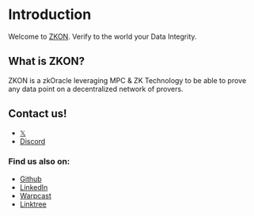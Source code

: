 # Introduction
 
Welcome to [ZKON](https://zkon.xyz). Verify to the world your Data Integrity.

## What is ZKON?

ZKON is a zkOracle leveraging MPC & ZK Technology to be able to prove any data point on a decentralized network of provers.

## Contact us!

- [𝕏](https://twitter.com/zkon_network)
- [Discord](https://discord.gg/AnmcW4HY2M)

### Find us also on:

- [Github](https://github.com/ZKON-Network)
- [LinkedIn](https://www.linkedin.com/company/zkon-network)
- [Warpcast](https://warpcast.com/zkon)
- [Linktree](https://linktr.ee/zkon)
